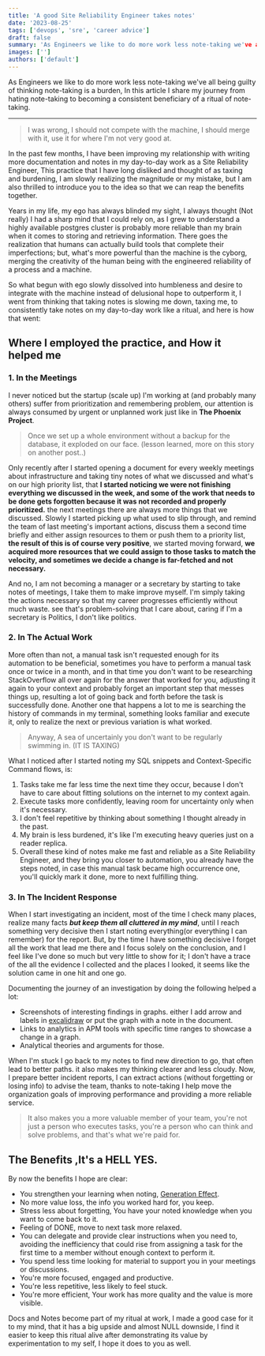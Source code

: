 ```yaml
---
title: 'A good Site Reliability Engineer takes notes'
date: '2023-08-25'
tags: ['devops', 'sre', 'career advice']
draft: false
summary: 'As Engineers we like to do more work less note-taking we've all being guilty of thinking note-taking is a burden, In this article I share my journey from hating note-taking to becoming a consistent beneficiary of a ritual of note-taking.'
images: ['']
authors: ['default']
---
```


As Engineers we like to do more work less note-taking we've all being guilty of thinking note-taking is a burden, In this article I share my journey from hating note-taking to becoming a consistent beneficiary of a ritual of note-taking.

---

> I was wrong, I should not compete with the machine, I should merge with it, use it for where I'm not very good at.

In the past few months, I have been improving my relationship with writing more documentation and notes in my day-to-day work as a Site Reliability Engineer, This practice that I have long disliked and thought of as taxing and burdening, I am slowly realizing the magnitude or my mistake, but I am also thrilled to introduce you to the idea so that we can reap the benefits together.

Years in my life, my ego has always blinded my sight, I always thought (Not really) I had a sharp mind that I could rely on, as I grew to understand a highly available postgres cluster is probably more reliable than my brain when it comes to storing and retrieving information. There goes the realization that humans can actually build tools that complete their imperfections; but, what's more powerful than the machine is the cyborg, merging the creativity of the human being with the engineered reliability of a process and a machine.

So what begun with ego slowly dissolved into humbleness and desire to integrate with the machine instead of delusional hope to outperform it, I went from thinking that taking notes is slowing me down, taxing me, to consistently take notes on my day-to-day work like a ritual, and here is how that went:

## Where I employed the practice, and How it helped me

### 1. In the Meetings

I never noticed but the startup (scale up) I'm working at (and probably many others) suffer from prioritization and remembering problem, our attention is always consumed by urgent or unplanned work just like in **The Phoenix Project**.

> Once we set up a whole environment without a backup for the database, it exploded on our face. (lesson learned, more on this story on another post..)

Only recently after I started opening a document for every weekly meetings about infrastructure and taking tiny notes of what we discussed and what's on our high priority list, that **I started noticing we were not finishing everything we discussed in the week, and some of the work that needs to be done gets forgotten because it was not recorded and properly prioritized.** the next meetings there are always more things that we discussed.
Slowly I started picking up what used to slip through, and remind the team of last meeting's important actions, discuss them a second time briefly and either assign resources to them or push them to a priority list, **the result of this is of course very positive**, we started moving forward, **we acquired more resources that we could assign to those tasks to match the velocity, and sometimes we decide a change is far-fetched and not necessary.**

And no, I am not becoming a manager or a secretary by starting to take notes of meetings, I take them to make improve myself. I'm simply taking the actions necessary so that my career progresses efficiently without much waste. see that's problem-solving that I care about, caring if I'm a secretary is Politics, I don't like politics.

### 2. In The Actual Work

More often than not, a manual task isn't requested enough for its automation to be beneficial, sometimes you have to perform a manual task once or twice in a month, and in that time you don't want to be researching StackOverflow all over again for the answer that worked for you, adjusting it again to your context and probably forget an important step that messes things up, resulting a lot of going back and forth before the task is successfully done. Another one that happens a lot to me is searching the history of commands in my terminal, something looks familiar and execute it, only to realize the next or previous variation is what worked.

> Anyway, A sea of uncertainly you don't want to be regularly swimming in. (IT IS TAXING)

What I noticed after I started noting my SQL snippets and Context-Specific Command flows, is:

1. Tasks take me far less time the next time they occur, because I don't have to care about fitting solutions on the internet to my context again.
2. Execute tasks more confidently, leaving room for uncertainty only when it's necessary.
3. I don't feel repetitive by thinking about something I thought already in the past.
4. My brain is less burdened, it's like I'm executing heavy queries just on a reader replica.
5. Overall these kind of notes make me fast and reliable as a Site Reliability Engineer, and they bring you closer to automation, you already have the steps noted, in case this manual task became high occurrence one, you'll quickly mark it done, more to next fulfilling thing.

### 3. In The Incident Response

When I start investigating an incident, most of the time I check many places, realize many facts **_but keep them all cluttered in my mind_**, until I reach something very decisive then I start noting everything(or everything I can remember) for the report. But, by the time I have something decisive I forget all the work that lead me there and I focus solely on the conclusion, and I feel like I've done so much but very little to show for it; I don't have a trace of the all the evidence I collected and the places I looked, it seems like the solution came in one hit and one go.

Documenting the journey of an investigation by doing the following helped a lot:

- Screenshots of interesting findings in graphs. either I add arrow and labels in [excalidraw](https://excalidraw.com) or put the graph with a note in the document.
- Links to analytics in APM tools with specific time ranges to showcase a change in a graph.
- Analytical theories and arguments for those.

When I'm stuck I go back to my notes to find new direction to go, that often lead to better paths. it also makes my thinking clearer and less cloudy. Now, I prepare better incident reports, I can extract actions (without forgetting or losing info) to advise the team, thanks to note-taking I help move the organization goals of improving performance and providing a more reliable service.

> It also makes you a more valuable member of your team, you're not just a person who executes tasks, you're a person who can think and solve problems, and that's what we're paid for.

## The Benefits ,It's a HELL YES.

By now the benefits I hope are clear:

- You strengthen your learning when noting, [Generation Effect](https://en.wikipedia.org/wiki/Generation_effect).
- No more value loss, the info you worked hard for, you keep.
- Stress less about forgetting, You have your noted knowledge when you want to come back to it.
- Feeling of DONE, move to next task more relaxed.
- You can delegate and provide clear instructions when you need to, avoiding the inefficiency that could rise from assigning a task for the first time to a member without enough context to perform it.
- You spend less time looking for material to support you in your meetings or discussions.
- You're more focused, engaged and productive.
- You're less repetitive, less likely to feel stuck.
- You're more efficient, Your work has more quality and the value is more visible.

Docs and Notes become part of my ritual at work, I made a good case for it to my mind, that it has a big upside and almost NULL downside, I find it easier to keep this ritual alive after demonstrating its value by experimentation to my self, I hope it does to you as well.
